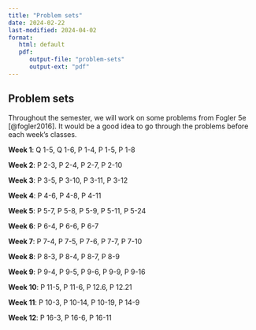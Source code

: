 ```yaml
---
title: "Problem sets"
date: 2024-02-22
last-modified: 2024-04-02
format: 
   html: default
   pdf:
      output-file: "problem-sets"
      output-ext: "pdf"
---
```



## Problem sets

Throughout the semester, we will work on some problems from Fogler 5e [@fogler2016].
It would be a good idea to go through the problems before each week's classes. 

**Week 1**:
Q 1-5,
Q 1-6,
P 1-4,
P 1-5,
P 1-8

**Week 2**:
P 2-3,
P 2-4,
P 2-7,
P 2-10

**Week 3**:
P 3-5,
P 3-10,
P 3-11,
P 3-12

**Week 4**:
P 4-6,
P 4-8,
P 4-11

**Week 5**:
P 5-7,
P 5-8,
P 5-9,
P 5-11,
P 5-24

**Week 6**:
P 6-4,
P 6-6,
P 6-7

**Week 7**:
P 7-4,
P 7-5,
P 7-6,
P 7-7,
P 7-10

**Week 8**:
P 8-3,
P 8-4,
P 8-7,
P 8-9

**Week 9**:
P 9-4,
P 9-5,
P 9-6,
P 9-9,
P 9-16

**Week 10**:
P 11-5,
P 11-6,
P 12.6,
P 12.21

**Week 11**:
P 10-3,
P 10-14,
P 10-19,
P 14-9

**Week 12**:
P 16-3,
P 16-6,
P 16-11


